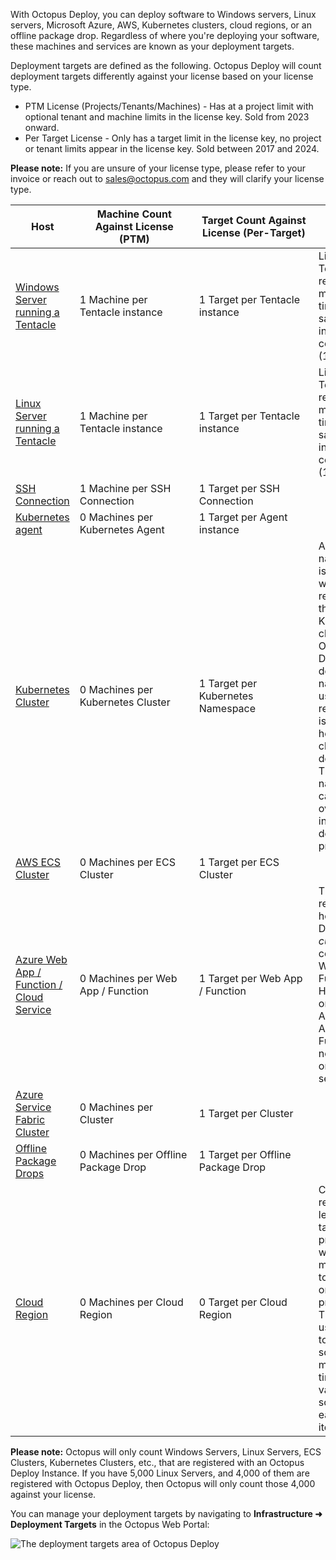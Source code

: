 
With Octopus Deploy, you can deploy software to Windows servers, Linux servers, Microsoft Azure, AWS, Kubernetes clusters, cloud regions, or an offline package drop. Regardless of where you're deploying your software, these machines and services are known as your deployment targets.

Deployment targets are defined as the following.  Octopus Deploy will count deployment targets differently against your license based on your license type.

- PTM License (Projects/Tenants/Machines) - Has at a project limit with optional tenant and machine limits in the license key.  Sold from 2023 onward.
- Per Target License - Only has a target limit in the license key, no project or tenant limits appear in the license key.  Sold between 2017 and 2024.

**Please note:** If you are unsure of your license type, please refer to your invoice or reach out to sales@octopus.com and they will clarify your license type.

| Host                                                                                                         | <div style="width:175px">Machine Count Against License (PTM)</div> | <div style="width:175px">Target Count Against License (Per-Target)</div> | Important Note |
| ------------------------------------------------------------------------------------------------------------ | ------------------------------------------------------------------ | ------------------------------------------------------------------------ | -------------- |
| [Windows Server running a Tentacle](/docs/infrastructure/deployment-targets/tentacle/windows)                | 1 Machine per Tentacle instance     | 1 Target per Tentacle instance     | Listening Tentacles registered multiple times on the same instance will count as one (1) target. |
| [Linux Server running a Tentacle](/docs/infrastructure/deployment-targets/tentacle/linux)                    | 1 Machine per Tentacle instance     | 1 Target per Tentacle instance     | Listening Tentacles registered multiple times on the same instance will count as one (1) target. |
| [SSH Connection](/docs/infrastructure/deployment-targets/linux/ssh-target)                                   | 1 Machine per SSH Connection        | 1 Target per SSH Connection        |      |
| [Kubernetes agent](/docs/infrastructure/deployment-targets/kubernetes/kubernetes-agent)                      | 0 Machines per Kubernetes Agent     | 1 Target per Agent instance        |      |
| [Kubernetes Cluster](/docs/infrastructure/deployment-targets/kubernetes-target)                              | 0 Machines per Kubernetes Cluster   | 1 Target per Kubernetes Namespace  | A namespace is required when registering the Kubernetes cluster with Octopus Deploy. By default, the namespace used in the registration is used in health checks and deployments. The namespace can be overwritten in the deployment process. |
| [AWS ECS Cluster](/docs/infrastructure/deployment-targets/amazon-ecs-cluster-target)                         | 0 Machines per ECS Cluster          | 1 Target per ECS Cluster           |      |
| [Azure Web App / Function / Cloud Service](/docs/infrastructure/deployment-targets/azure/web-app-targets)    | 0 Machines per Web App / Function   | 1 Target per Web App / Function    | This represents how Octopus Deploy _currently_ counts Azure Web Apps / Functions. However, one (1) Azure Web App / Function is not equal to one (1) Linux server. |
| [Azure Service Fabric Cluster](/docs/infrastructure/deployment-targets/azure/service-fabric-cluster-targets) | 0 Machines per Cluster              | 1 Target per Cluster               |      |
| [Offline Package Drops](/docs/infrastructure/deployment-targets/offline-package-drop)                        | 0 Machines per Offline Package Drop | 1 Target per Offline Package Drop  |      |
| [Cloud Region](/docs/infrastructure/deployment-targets/cloud-regions)                                        | 0 Machines per Cloud Region         | 0 Target per Cloud Region          | Cloud regions are legacy targets that pre-dated workers as a mechanism to run scripts on cloud providers. They are used today to execute scripts multiple times with variables scoped for each iteration. |

**Please note:** Octopus will only count Windows Servers, Linux Servers, ECS Clusters, Kubernetes Clusters, etc., that are registered with an Octopus Deploy Instance. If you have 5,000 Linux Servers, and 4,000 of them are registered with Octopus Deploy, then Octopus will only count those 4,000 against your license.

You can manage your deployment targets by navigating to **Infrastructure ➜ Deployment Targets** in the Octopus Web Portal:

<Image
  src="/docs/shared-content/concepts/images/deployment-targets.png"
  alt="The deployment targets area of Octopus Deploy"
/>
